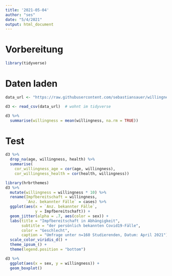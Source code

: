 ```yaml
---
title: '2021-05-04'
author: "ses"
date: "5/4/2021"
output: html_document
---
```


# Vorbereitung

```r
library(tidyverse)
```



# Daten laden

```r
data_url <- "https://raw.githubusercontent.com/sebastiansauer/willingness-vaccination-covid19/main/data/d3.csv"

d3 <- read_csv(data_url)  # wohnt im tidyverse
```



```r
d3 %>% 
  summarise(willingness = mean(willingness, na.rm = TRUE))
```


# Test


```r
d3 %>%
  drop_na(age, willingness, health) %>% 
  summarise(
    cor_willingness_age = cor(age, willingness),
    cor_willingness_health = cor(health, willingness))
```



```r
library(hrbrthemes)
d3 %>% 
  mutate(willingness = willingness * 10) %>% 
  rename(Impfbereitschaft = willingness,
         `Anz. bekannter Fälle` = cases) %>% 
  ggplot(aes(x = `Anz. bekannter Fälle`, 
             y = Impfbereitschaft)) +
  geom_jitter(alpha = .7, aes(color = sex)) +
  labs(title = "Impfbereitschaft in Abhängigkeit",
       subtitle = "der persönlich bekannten Covid19-Fälle",
       color = "Geschlecht",
       caption = "Umfrage unter n=160 Studierenden, Datum: April 2021") +
  scale_color_viridis_d() +
  theme_ipsum_() +
  theme(legend.position = "bottom")
```


```r
d3 %>% 
  ggplot(aes(x = sex, y = willingness)) +
  geom_boxplot() 
```



